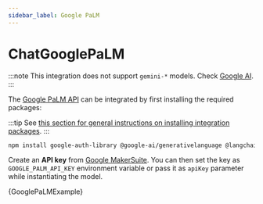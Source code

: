 ```yaml
---
sidebar_label: Google PaLM
---
```



# ChatGooglePaLM

:::note
This integration does not support `gemini-*` models. Check [Google AI](/docs/integrations/chat/google_generativeai).
:::

The [Google PaLM API](https://developers.generativeai.google/products/palm) can be integrated by first
installing the required packages:

:::tip
See [this section for general instructions on installing integration packages](/docs/get_started/installation#installing-integration-packages).
:::

```bash npm2yarn
npm install google-auth-library @google-ai/generativelanguage @langchain/community
```

Create an **API key** from [Google MakerSuite](https://makersuite.google.com/app/apikey). You can then set
the key as `GOOGLE_PALM_API_KEY` environment variable or pass it as `apiKey` parameter while instantiating
the model.


<CodeBlock language="typescript">{GooglePaLMExample}</CodeBlock>
